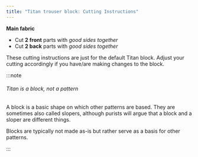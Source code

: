 ```yaml
---
title: "Titan trouser block: Cutting Instructions"
---
```


**Main fabric**

- Cut **2 front** parts with _good sides together_
- Cut **2 back** parts with _good sides together_

These cutting instructions are just for the default Titan block. Adjust your cutting accordingly if you have/are making changes to the block.

:::note


###### Titan is a block, not a pattern

A block is a basic shape on which other patterns are based.
They are sometimes also called slopers, although purists will argue that a block and a sloper are different things.

Blocks are typically not made as-is but rather serve as a basis for other patterns.

:::
